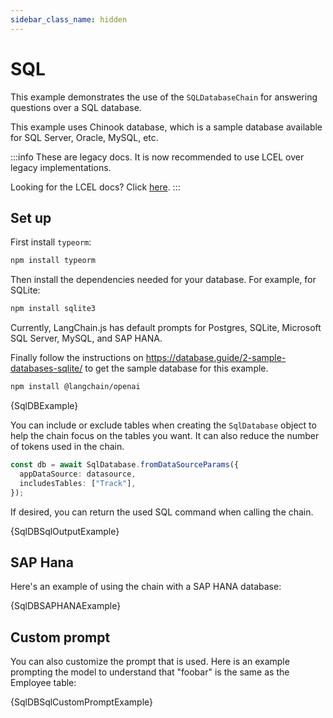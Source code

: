```yaml
---
sidebar_class_name: hidden
---
```


# SQL

This example demonstrates the use of the `SQLDatabaseChain` for answering questions over a SQL database.


This example uses Chinook database, which is a sample database available for SQL Server, Oracle, MySQL, etc.

:::info
These are legacy docs. It is now recommended to use LCEL over legacy implementations.

Looking for the LCEL docs? Click [here](/docs/modules/chains/popular/sqlite).
:::

## Set up

First install `typeorm`:

```bash npm2yarn
npm install typeorm
```

Then install the dependencies needed for your database. For example, for SQLite:

```bash npm2yarn
npm install sqlite3
```

Currently, LangChain.js has default prompts for
Postgres, SQLite, Microsoft SQL Server, MySQL, and SAP HANA.

Finally follow the instructions on https://database.guide/2-sample-databases-sqlite/ to get the sample database for this example.


<IntegrationInstallTooltip></IntegrationInstallTooltip>

```bash npm2yarn
npm install @langchain/openai
```

<CodeBlock language="typescript">{SqlDBExample}</CodeBlock>

You can include or exclude tables when creating the `SqlDatabase` object to help the chain focus on the tables you want.
It can also reduce the number of tokens used in the chain.

```typescript
const db = await SqlDatabase.fromDataSourceParams({
  appDataSource: datasource,
  includesTables: ["Track"],
});
```

If desired, you can return the used SQL command when calling the chain.

<CodeBlock language="typescript">{SqlDBSqlOutputExample}</CodeBlock>

## SAP Hana

Here's an example of using the chain with a SAP HANA database:

<CodeBlock language="typescript">{SqlDBSAPHANAExample}</CodeBlock>

## Custom prompt

You can also customize the prompt that is used. Here is an example prompting the model to understand that "foobar" is the same as the Employee table:

<CodeBlock language="typescript">{SqlDBSqlCustomPromptExample}</CodeBlock>
